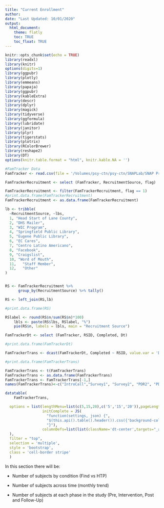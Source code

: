 ```yaml
---
title: "Current Enrollment"
author: 
date: "Last Updated: 10/01/2020"
output: 
  html_document:
    theme: flatly
    toc: TRUE
    toc_float: TRUE
---
```

```r

knitr::opts_chunk$set(echo = TRUE)
library(readxl)
library(knitr)
options(digits=1)
library(ggpubr)
library(plotly)
library(emmeans)
library(papaja)
library(ggpubr)
library(kableExtra)
library(descr)
library(dplyr)
library(magick)
library(tidyverse)
library(ggformula)
library(lubridate)
library(janitor)
library(plyr)
library(tigerstats)
library(plotrix)
library(RColorBrewer)
library(reshape2)
library(DT)
options(knitr.table.format = "html", knitr.kable.NA = '') 
```



```r
#FamTracker Data
FamTracker <- read.csv(file = '/Volumes/psy-ctn/psy-ctn/SNAPLab/SNAP Projects/SEAL/00_rSEAL/01_Data_Management/rSeal Dashboard.csv')

FamTrackerRecruitment <- select (FamTracker, RecruitmentSource, flag)

FamTrackerRecruitment <- filter(FamTrackerRecruitment, flag == 1)
#print.data.frame(FamTrackerRecruitment)
FamTrackerRecruitment <- as.data.frame(FamTrackerRecruitment)

lb <- tribble(
  ~RecruitmentSource, ~lbs,
  1, "Head Start of Lane County",
  2, "DHS Mailer",
  3, "WIC Program",
  4, "Springfield Public Library",
  5, "Eugene Public Library",
  6, "EC Cares",
  7, "Centro Latino Americano",
  8, "Facebook",
  9, "Craigslist",
  10, "Word of Mouth",
  11,	"Staff Member",
  12,	"Other"
)


RS <- FamTrackerRecruitment %>% 
      group_by(RecruitmentSource) %>% tally()

RS <- left_join(RS,lb)

#print.data.frame(RS)

RSlabel <- round(RS$n/sum(RS$n)*100)
    lbls <- paste(RS$lbs, RSlabel, "%")
    pie(RS$n, labels = lbls, main = "Recruitment Source")

FamTrackerDt <- select (FamTracker, RSID, Completed, Dt)

#print.data.frame(FamTrackerDt)

FamTrackerTrans <- dcast(FamTrackerDt, Completed ~ RSID, value.var = 'Dt')

#print.data.frame(FamTrackerTrans)

FamTrackerTrans <- t(FamTrackerTrans)
FamTrackerTrans <- as.data.frame(FamTrackerTrans)
FamTrackerTrans <- FamTrackerTrans[-1,]
names(FamTrackerTrans)<-c("IntroCall","Survey1", "Survey2", "PDR2", "PDR3", "LENA1", "LENA2")

datatable(
    FamTrackerTrans,

  options = list(lengthMenu=list(c(5,15,20),c('5','15','20')),pageLength=50,scrollX=TRUE,scrollCollapse=TRUE,
                 initComplete = JS(
                   "function(settings, json) {",
                   "$(this.api().table().header()).css({'background-color': '#F0F8FF', 'color': '1c1b1b'});",
                   "}"),
                 columnDefs=list(list(className='dt-center',targets="_all"))
  ),
  filter = "top",
  selection = 'multiple',
  style = 'bootstrap',
  class = 'cell-border stripe'
  ) 

```



In this section there will be:
  
  - Number of subjects by condition (Find vs HTP)
  
  - Number of subjects across time (monthly trend)
  
  - Number of subjects at each phase in the study (Pre, Intervention, Post and Follow-Up)

